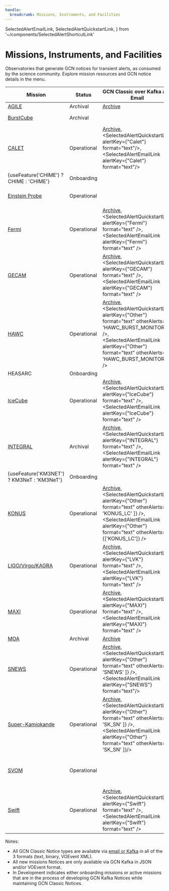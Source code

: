 ```yaml
---
handle:
  breadcrumb: Missions, Instruments, and Facilities
---
```



  SelectedAlertEmailLink,
  SelectedAlertQuickstartLink,
} from '~/components/SelectedAlertShortcutLink'

# Missions, Instruments, and Facilities

Observatories that generate GCN notices for transient alerts, as consumed by the science community. Explore mission resources and GCN notice details in the menu.

| Mission                                                                      | Status      | GCN Classic over Kafka and Email                                                                                                                                                                                                                                                  | GCN Kafka                                                                                                       |
| ---------------------------------------------------------------------------- | ----------- | --------------------------------------------------------------------------------------------------------------------------------------------------------------------------------------------------------------------------------------------------------------------------------- | --------------------------------------------------------------------------------------------------------------- |
| [AGILE](missions/agile)                                                      | Archival    | [Archive](https://gcn.gsfc.nasa.gov/agile_grbs.html)                                                                                                                                                                                                                              |                                                                                                                 |
| [BurstCube](missions/burstcube)                                              | Archival    |                                                                                                                                                                                                                                                                                   | Planned, but never distributed during flight                                                                    |
| [CALET](missions/calet)                                                      | Operational | [Archive](https://gcn.gsfc.nasa.gov/calet_triggers.html), <br/> <SelectedAlertQuickstartLink alertKey={"Calet"} format="text"/>,<br/><SelectedAlertEmailLink alertKey={"Calet"} format="text"/>                                                                                   |                                                                                                                 |
| {useFeature('CHIME') ? <Link to="missions/chime">CHIME</Link> : 'CHIME'}     | Onboarding  |                                                                                                                                                                                                                                                                                   | JSON in development                                                                                             |
| [Einstein Probe](missions/einstein-probe)                                    | Operational |                                                                                                                                                                                                                                                                                   | <SelectedAlertQuickstartLink alertKey={"Einstein Probe"} format="json" />                                       |
| [Fermi](missions/fermi)                                                      | Operational | [Archive](https://gcn.gsfc.nasa.gov/fermi_grbs.html), <br/> <SelectedAlertQuickstartLink alertKey={"Fermi"} format="text" />,<br/><SelectedAlertEmailLink alertKey={"Fermi"} format="text" />                                                                                     | JSON in development                                                                                             |
| [GECAM](missions/gecam)                                                      | Operational | [Archive](https://gcn.gsfc.nasa.gov/gecam_events.html), <br/> <SelectedAlertQuickstartLink alertKey={"GECAM"} format="text" />, <br/><SelectedAlertEmailLink alertKey={"GECAM"} format="text" />                                                                                  |                                                                                                                 |
| [HAWC](missions/hawc)                                                        | Operational | [Archive](https://gcn.gsfc.nasa.gov/amon_hawc_events.html), <br/> <SelectedAlertQuickstartLink alertKey={"Other"} format="text" otherAlerts={[ 'HAWC_BURST_MONITOR' ]} />,<br/><SelectedAlertEmailLink alertKey={"Other"} format="text" otherAlerts={[ 'HAWC_BURST_MONITOR' ]} /> |                                                                                                                 |
| HEASARC                                                                      | Onboarding  |                                                                                                                                                                                                                                                                                   |                                                                                                                 |
| [IceCube](missions/icecube)                                                  | Operational | [Archive](https://gcn.gsfc.nasa.gov/amon_icecube_gold_bronze_events.html), <br/> <SelectedAlertQuickstartLink alertKey={"IceCube"} format="text" />,<br/><SelectedAlertEmailLink alertKey={"IceCube"} format="text" />                                                            | <SelectedAlertQuickstartLink alertKey={"IceCube"} format="json" /> (partial, full JSON in development)          |
| [INTEGRAL](missions/integral)                                                | Archival    | [Archive](https://gcn.gsfc.nasa.gov/integral_spiacs.html), <br/> <SelectedAlertQuickstartLink alertKey={"INTEGRAL"} format="text" />, <br/><SelectedAlertEmailLink alertKey={"INTEGRAL"} format="text" />                                                                         |                                                                                                                 |
| {useFeature('KM3NET') ? <Link to="missions/km3net">KM3NeT</Link> : 'KM3NeT'} | Onboarding  |                                                                                                                                                                                                                                                                                   | JSON in development                                                                                             |
| [KONUS](missions/konus)                                                      | Operational | [Archive](https://gcn.gsfc.nasa.gov/konus_grbs.html), <br/> <SelectedAlertQuickstartLink alertKey={"Other"} format="text" otherAlerts={[ 'KONUS_LC' ]} />,<br/><SelectedAlertEmailLink alertKey={"Other"} format="text" otherAlerts={['KONUS_LC']} />                             |                                                                                                                 |
| [LIGO/Virgo/KAGRA](missions/lvk)                                             | Operational | [Archive](https://gcn.gsfc.nasa.gov/lvc_events.html), <br/> <SelectedAlertQuickstartLink alertKey={"LVK"} format="text" />, <br/><SelectedAlertEmailLink alertKey={"LVK"} format="text" />                                                                                        | <SelectedAlertQuickstartLink alertKey={"LVK"} format="json" />                                                  |
| [MAXI](missions/maxi)                                                        | Operational | [Archive](https://gcn.gsfc.nasa.gov/maxi_grbs.html), <br/> <SelectedAlertQuickstartLink alertKey={"MAXI"} format="text" />, <br/><SelectedAlertEmailLink alertKey={"MAXI"} format="text" />                                                                                       |                                                                                                                 |
| [MOA](missions/moa)                                                          | Archival    | [Archive](https://gcn.gsfc.nasa.gov/moa_events.html)                                                                                                                                                                                                                              |                                                                                                                 |
| [SNEWS](missions/snews)                                                      | Operational | [Archive](https://gcn.gsfc.nasa.gov/snews_trans.html), <br/> <SelectedAlertQuickstartLink alertKey={"Other"} format="text" otherAlerts={[ 'SNEWS' ]} />,<br/><SelectedAlertEmailLink alertKey={"SNEWS"} format="text"/>                                                           |                                                                                                                 |
| [Super-Kamiokande](missions/sksn)                                            | Operational | [Archive](https://gcn.gsfc.nasa.gov/sk_sn_events.html), <br/> <SelectedAlertQuickstartLink alertKey={"Other"} format="text" otherAlerts={[ 'SK_SN' ]} />,<br/><SelectedAlertEmailLink alertKey={"Other"} format="text" otherAlerts={[ 'SK_SN' ]}/>                                | <SelectedAlertQuickstartLink alertKey={"Super-Kamiokande"} format="json"/>                                      |
| [SVOM](missions/svom)                                                        | Operational |                                                                                                                                                                                                                                                                                   | <SelectedAlertQuickstartLink alertKey={"SVOM"} format="voevent" /> VOEvent over Kafka <br/> JSON in development |
| [Swift](missions/swift)                                                      | Operational | [Archive](https://gcn.gsfc.nasa.gov/swift_grbs.html), <br/> <SelectedAlertQuickstartLink alertKey={"Swift"} format="text" />,<br/><SelectedAlertEmailLink alertKey={"Swift"} format="text" />                                                                                     | <SelectedAlertQuickstartLink alertKey={"Swift"} format="json" /> (partial, full JSON in development)            |

Notes:

- All GCN Classic Notice types are available via [email or Kafka](docs/notices/consuming) in all of the 3 formats (text, binary, VOEvent XML).
- All new missions Notices are only available via GCN Kafka in JSON and/or VOEvent format.
- In Development indicates either onboarding missions or active missions that are in the process of developing GCN Kafka Notices while maintaining GCN Classic Notices.
